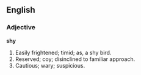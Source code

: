 ==English==

===Adjective===

'''shy'''

#Easily frightened; timid; as, a shy bird.
#Reserved; coy; disinclined to familiar approach.
#Cautious; wary; suspicious.